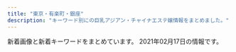 ```yaml
---
title: "東京・有楽町・銀座"
description: "キーワード別にの巨乳アジアン・チャイナエステ嬢情報をまとめました。"
---
```


新着画像と新着キーワードをまとめています。
2021年02月17日の情報です。

<DmmAffiliateIns />
<KeywordTable
  shops={
    [
    {
        "keywords": {
            "86": 4,
            "88": 6,
            "85": 10,
            "C": 14,
            "D": 6
        },
        "url": "http://yurarika.work/",
        "img_links": [
            "http://yurarika.work/staff/rara.jpg",
            "http://yurarika.work/staff/aya2.jpg",
            "http://yurarika.work/staff/mika1.jpg",
            "http://yurarika.work/staff/rara1.jpg",
            "http://yurarika.work/img/all/loader.png",
            "http://yurarika.work/staff/mirai1.jpg",
            "http://yurarika.work/staff/mika2.jpg",
            "http://yurarika.work/staff/rara2.jpg",
            "http://yurarika.work/staff/mirai2.jpg",
            "http://yurarika.work/staff/aya.jpg",
            "http://yurarika.work/staff/aya1.jpg",
            "http://yurarika.work/staff/mika.jpg",
            "http://yurarika.work/staff/mirai.jpg"
        ],
        "station": "\u6c34\u5929\u5bae\u524d\u99c58\u756a\u51fa\u53e3",
        "name": "\u3086\u3089\u308a\u9999"
    },
    {
        "station": "\u516b\u4e01\u5800\u99c5B2\u51fa\u53e3",
        "img_links": [
            "https://b.hatena.ne.jp/images/v4/public/add/hatenabookmark_android.png",
            "https://www.hatena.ne.jp/images/wwwridge/ok@2x.png",
            "http://asian.mensesthe.tokyo/wp-content/uploads/2016/01/7CzXuAWe.jpg",
            "https://www.hatena.ne.jp/images/wwwridge/ng@2x.png",
            "http://momipara.jp/img/link/momi88.jpg",
            "http://b.hatena.ne.jp/images/v4/public/add/hatenabookmark_ios7.png",
            "https://www.hatena.ne.jp/images/wwwridge/help@2x.png",
            "https://b.hatena.ne.jp/images/v4/public/add/hatenabookmark_ios7.png",
            "https://b.st-hatena.com/images/entry-button/button-only@2x.png",
            "http://b.hatena.ne.jp/images/v4/public/add/hatenabookmark_android.png",
            "http://\u30a2\u30b8\u30a2\u30f3\u30a8\u30b9\u30c6.biz/images/88-31.jpg"
        ],
        "keywords": {},
        "name": "\u5feb\u9069\u5802",
        "url": "http://kaitekido.eei.jp/"
    },
    {
        "station": "JR\u6771\u4eac\u99c5\u516b\u91cd\u6d32\u5317\u53e3",
        "img_links": [
            "http://f-relaxe.net/girl/013.jpg",
            "http://f-relaxe.net/images/index_13.jpg",
            "http://f-relaxe.net/images/info_11.jpg",
            "http://f-relaxe.net/images/rec.jpg",
            "http://f-relaxe.net/images/info.jpg",
            "http://f-relaxe.net/images/rec_11.jpg",
            "http://f-relaxe.net/girl/07a.jpg",
            "http://f-relaxe.net/images/index_03.jpg",
            "http://f-relaxe.net/images/staff_11.jpg",
            "http://f-relaxe.net/girl/013a.jpg",
            "http://f-relaxe.net/images/index_08.jpg",
            "http://f-relaxe.net/girl/08.jpg",
            "http://f-relaxe.net/girl/012.jpg",
            "http://f-relaxe.net/girl/07.jpg",
            "http://f-relaxe.net/images/index_05.jpg",
            "http://f-relaxe.net/girl/024.jpg",
            "http://f-relaxe.net/images/03.jpg",
            "http://f-relaxe.net/images/sub_10.jpg",
            "http://f-relaxe.net/images/02.jpg",
            "http://f-relaxe.net/girl/08a.jpg",
            "http://f-relaxe.net/images/index_06.jpg",
            "http://f-relaxe.net/images/index_17.jpg",
            "http://f-relaxe.net/images/index_07.jpg",
            "http://f-relaxe.net/images/index_119.jpg",
            "http://f-relaxe.net/images/index_12.jpg",
            "http://f-relaxe.net/images/sub_15.jpg",
            "http://f-relaxe.net/images/index_09.jpg",
            "http://f-relaxe.net/images/sub_12.jpg",
            "http://f-relaxe.net/girl/012a.jpg",
            "http://f-relaxe.net/girl/010a.jpg",
            "http://f-relaxe.net/girl/011a.jpg",
            "http://f-relaxe.net/girl/011.jpg",
            "http://f-relaxe.net/girl/09.jpg",
            "http://f-relaxe.net/images/index_01.jpg",
            "http://f-relaxe.net/girl/02.jpg",
            "http://f-relaxe.net/girl/00.jpg",
            "http://f-relaxe.net/girl/017.jpg",
            "http://f-relaxe.net/images/index_18.jpg",
            "http://f-relaxe.net/girl/09a.jpg",
            "http://f-relaxe.net/images/index_10.jpg",
            "http://f-relaxe.net/images/index_16.jpg",
            "http://f-relaxe.net/images/index_14.jpg",
            "http://f-relaxe.net/images/line.jpg",
            "http://f-relaxe.net/images/index_04.jpg",
            "http://f-relaxe.net/girl/02a.jpg",
            "http://f-relaxe.net/girl/010.jpg",
            "http://f-relaxe.net/girl/04.jpg",
            "http://f-relaxe.net/images/01.jpg"
        ],
        "keywords": {
            "87": 1,
            "E": 3,
            "86": 1,
            "83": 1,
            "85": 3,
            "90": 1,
            "D": 2,
            "93": 1,
            "C": 3,
            "89": 1,
            "91": 1,
            "G": 1
        },
        "url": "http://f-relaxe.net",
        "name": "For you"
    },
    {
        "url": "http://arm-heal.com/",
        "img_links": [
            "http://arm-heal.com/staff/aya/01mb.jpg",
            "http://arm-heal.com/i/files/homeimg.jpg",
            "http://arm-heal.com/pic/topimg3.png",
            "http://arm-heal.com/staff/yuuyuu/01mb.jpg",
            "http://arm-heal.com/img/ttl_staff.jpg",
            "http://arm-heal.com/img/ttl_rec.png",
            "http://arm-heal.com/pic/topimg1.png",
            "http://arm-heal.com/staff/emi/01mb.jpg",
            "http://arm-heal.com/staff/miki/01mb.jpg",
            "http://arm-heal.com/staff/aya/01.jpg",
            "http://arm-heal.com/staff/yuuyuu/01.jpg",
            "http://arm-heal.com/img/ttl_mobile.png",
            "http://arm-heal.com/pic/topimg5.png",
            "http://arm-heal.com/staff/emi/01.jpg",
            "http://arm-heal.com/pic/head.jpg",
            "http://arm-heal.com/staff/miki/01.jpg",
            "http://arm-heal.com/staff/yuki/01mb.jpg",
            "http://arm-heal.com/pic/topimg2.png",
            "http://arm-heal.com/staff/yuki/01.jpg",
            "http://arm-heal.com/staff/miya/01.jpg",
            "http://arm-heal.com/img/corona.png",
            "http://arm-heal.com/img/att.png",
            "http://arm-heal.com/staff/miya/01mb.jpg",
            "http://arm-heal.com/pic/topimg4.png"
        ],
        "name": "\u7d05\u8449",
        "keywords": {
            "C": 15
        },
        "station": "\u516b\u4e01\u5800\u99c5A5\u53e3"
    },
    {
        "station": "\u9280\u5ea7\u99c5A5\u51fa\u53e3",
        "name": "Angel Love",
        "keywords": {
            "86": 5,
            "85": 5,
            "D": 20,
            "87": 10
        },
        "url": "https://angel-love.tyo.cm/",
        "img_links": [
            "https://angel-love.tyo.cm/images/room4.jpg",
            "https://angel-love.tyo.cm/images/s_staff.png",
            "https://angel-love.tyo.cm/images/s3.jpg",
            "https://angel-love.tyo.cm/photos/sites/27/2021/02/2021021603162366.jpg",
            "https://angel-love.tyo.cm/photos/sites/27/2021/02/2021021606344273.jpg",
            "https://angel-love.tyo.cm/photos/sites/27/2021/02/2021021603162127.jpg",
            "https://angel-love.tyo.cm/images/s_news.jpg",
            "https://angel-love.tyo.cm/images/info.jpg",
            "https://angel-love.tyo.cm/images/room3.jpg",
            "https://angel-love.tyo.cm/images/news_bj3.jpg",
            "https://angel-love.tyo.cm/images/mobile.jpg",
            "https://angel-love.tyo.cm/images/top.jpg",
            "https://angel-love.tyo.cm/images/room1.jpg",
            "https://angel-love.tyo.cm/photos/sites/27/2021/02/2021021606263617.jpg",
            "https://angel-love.tyo.cm/images/room2.jpg",
            "https://angel-love.tyo.cm/images/s1.jpg",
            "https://angel-love.tyo.cm/images/news_bj1.jpg",
            "https://angel-love.tyo.cm/photos/sites/27/2021/02/2021021603212172.jpg"
        ]
    },
    {
        "station": "JR\u6771\u4eac\u99c5\u516b\u91cd\u6d32\u53e3",
        "keywords": {
            "89": 3,
            "E": 3,
            "C": 2,
            "85": 2
        },
        "url": "http://koikst.xyz/",
        "name": "\u60a0",
        "img_links": [
            "http://koikst.xyz/_src/51067433/wechatimg726.jpg",
            "http://koikst.xyz/_src/20886283/img20170527114635169213.png",
            "http://koikst.xyz/_src/20886305/therapist-ito.jpg",
            "http://koikst.xyz/_src/20886019/up.png",
            "http://koikst.xyz/_src/20886009/img_2917.jpg",
            "http://koikst.xyz/_src/20886233/906ab10dd05fdcaee1fa99bd6e5779ea.jpg",
            "http://sunflower.jp.net/3.jpg",
            "http://koikst.xyz/_src/20991736/t02200330_0640096013249885015.jpg",
            "http://koikst.xyz/_src/20886005/wechatimg35.jpg",
            "http://koikst.xyz/_src/20886035/up.png",
            "http://sunflower.jp.net/2.jpg",
            "http://koikst.xyz/_src/20886103/up.png",
            "http://sunflower.jp.net/5.jpg",
            "http://koikst.xyz/_src/20886148/therapist-ito.jpg",
            "http://koikst.xyz/_src/20885836/sign.jpg",
            "http://koikst.xyz/_src/51067435/wechatimg725.jpg",
            "http://koikst.xyz/_src/20886211/07958eda583eff2b24876adf03c0a434.jpg",
            "http://koikst.xyz/_src/20886064/index_37.png",
            "http://koikst.xyz/_src/20885845/up.png",
            "http://koikst.xyz/_src/51067440/wechatimg723.jpg",
            "http://koikst.xyz/_src/20886310/wechatimg405.jpg",
            "http://koikst.xyz/_src/20886235/t02200330_0640096013249885015.jpg",
            "http://koikst.xyz/_src/20886111/_dsf0778_pp.jpg",
            "http://koikst.xyz/_src/20885828/up.png",
            "http://koikst.xyz/_src/20886092/therapist-ito.jpg",
            "http://koikst.xyz/_src/20886065/index_38.png",
            "http://sunflower.jp.net/1.jpg",
            "http://koikst.xyz/_src/20886308/t02200330_0640096013249885015.jpg",
            "http://koikst.xyz/_src/20886066/slider2.png",
            "http://koikst.xyz/_src/20886008/_k3_6019.jpg",
            "http://koikst.xyz/_src/20886122/up.png",
            "http://koikst.xyz/_src/21089124/img20180325193504865361.png",
            "http://koikst.xyz/_src/20886062/index_35.png",
            "http://koikst.xyz/_src/51067437/wechatimg724.jpg",
            "http://koikst.xyz/_src/20886303/07958eda583eff2b24876adf03c0a434.jpg",
            "http://koikst.xyz/_src/20886231/_dsf0770_pp.jpg",
            "http://koikst.xyz/_src/20886007/_k3_6020.jpg",
            "http://koikst.xyz/_src/20885809/www.cman.png",
            "http://koikst.xyz/_src/20885811/up.png",
            "http://koikst.xyz/_src/20886222/up.png",
            "http://koikst.xyz/_src/20886006/wechatimg36.jpg",
            "http://koikst.xyz/_src/20886058/sign.png",
            "http://koikst.xyz/_src/20885997/up.png",
            "http://koikst.xyz/_src/20886287/9c88380aa0315ec9292225a3223d62d9.jpg",
            "http://sunflower.jp.net/6.jpg",
            "http://koikst.xyz/_src/20886229/_dsf0778_pp.jpg",
            "http://koikst.xyz/_src/20886061/index_34.png",
            "http://koikst.xyz/_src/20886059/sign.png",
            "http://koikst.xyz/_src/20886300/media-20170919.jpg",
            "http://koikst.xyz/_src/20886060/index_33.png",
            "http://koikst.xyz/_src/20886063/index_36.png",
            "http://koikst.xyz/_src/20886010/img_3017.jpg"
        ]
    },
    {
        "url": "https://ningyocho-esthe.work/",
        "img_links": [
            "https://ningyocho-esthe.work/images/dream/staff/\u30ca\u30ca.jpg",
            "https://ningyocho-esthe.work/images/dream/home/image_01.png",
            "https://ningyocho-esthe.work/images/dream/staff/3.jpg",
            "https://ningyocho-esthe.work/images/dream/staff/imgapp_1.jpg",
            "https://ningyocho-esthe.work/images/dream/staff/1.jpg",
            "https://ningyocho-esthe.work/images/dream/common/header_phone_pc.png",
            "https://ningyocho-esthe.work/images/dream/common/gallery_08.png",
            "https://ningyocho-esthe.work/images/dream/common/gallery_07.png",
            "https://ningyocho-esthe.work/images/dream/staff/13.jpg",
            "https://ningyocho-esthe.work/images/dream/common/gallery_10.png",
            "https://ningyocho-esthe.work/images/dream/common/header_info.png",
            "https://ningyocho-esthe.work/images/dream/common/side_bnr_02.png",
            "https://ningyocho-esthe.work/images/dream/common/gallery_01.png",
            "https://ningyocho-esthe.work/images/dream/common/gallery_09.png",
            "https://ningyocho-esthe.work/images/dream/home/image_03.png",
            "https://ningyocho-esthe.work/images/dream/staff/\u3042\u307f.jpg",
            "https://ningyocho-esthe.work/images/dream/common/side_bnr_01.png",
            "https://ningyocho-esthe.work/images/dream/staff/imgapp_3.jpg",
            "https://ningyocho-esthe.work/images/dream/common/credit_02.png",
            "https://ningyocho-esthe.work/images/dream/home/image_02.png",
            "https://ningyocho-esthe.work/images/dream/staff/imgapp6.jpg",
            "https://ningyocho-esthe.work/images/dream/common/credit_01.png",
            "https://ningyocho-esthe.work/images/dream/home/teaser.png",
            "https://ningyocho-esthe.work/images/dream/common/gallery_03.png",
            "https://ningyocho-esthe.work/images/dream/common/gallery_06.png",
            "https://ningyocho-esthe.work/images/dream/common/gallery_05.png",
            "https://ningyocho-esthe.work/images/dream/staff/2.jpg",
            "https://ningyocho-esthe.work/images/dream/common/credit_03.png",
            "https://ningyocho-esthe.work/images/dream/common/gallery_04.png",
            "https://ningyocho-esthe.work/images/dream/common/gallery_02.png"
        ],
        "keywords": {
            "\u30bb\u30af\u30b7\u30fc": 3,
            "88": 1
        },
        "station": "\u4eba\u5f62\u753a\u99c5A1\u51fa\u53e3",
        "name": "Dream"
    },
    {
        "name": "COMODO -\u30b3\u30e2\u30c9-",
        "station": "\u99ac\u55b0\u6a2a\u5c71\u99c5A2\u51fa\u53e3",
        "url": "http://www.comodo.relaxjp.info/",
        "img_links": [
            "http://www.comodo.relaxjp.info/files/011-03.jpg",
            "http://www.comodo.relaxjp.info/files/008-03.jpg",
            "http://www.comodo.relaxjp.info/images/hua.jpg",
            "http://www.comodo.relaxjp.info/images/s_staff.jpg",
            "http://www.comodo.relaxjp.info/images/s_news.jpg",
            "http://www.comodo.relaxjp.info/images/bj3.jpg",
            "http://www.comodo.relaxjp.info/files/008-02.jpg",
            "http://www.comodo.relaxjp.info/files/008.jpg",
            "http://www.comodo.relaxjp.info/files/011.jpg",
            "http://www.comodo.relaxjp.info/files/007.jpg",
            "http://www.comodo.relaxjp.info/files/007-03.jpg",
            "http://www.comodo.relaxjp.info/files/012-03.jpg",
            "http://www.comodo.relaxjp.info/files/009-03.jpg",
            "http://www.comodo.relaxjp.info/files/013-03.jpg",
            "http://www.comodo.relaxjp.info/files/013-02.jpg",
            "http://www.comodo.relaxjp.info/files/010.jpg",
            "http://www.comodo.relaxjp.info/files/007-02.jpg",
            "http://www.comodo.relaxjp.info/files/012.jpg",
            "http://www.comodo.relaxjp.info/files/011-02.jpg",
            "http://www.comodo.relaxjp.info/files/009-02.jpg",
            "http://www.comodo.relaxjp.info/images/s_link.jpg",
            "http://www.comodo.relaxjp.info/files/010-02.jpg",
            "http://www.comodo.relaxjp.info/images/bj1.jpg",
            "http://www.comodo.relaxjp.info/files/010-03.jpg",
            "http://www.comodo.relaxjp.info/files/012-02.jpg",
            "http://www.comodo.relaxjp.info/files/013.jpg",
            "http://www.comodo.relaxjp.info/files/009.jpg",
            "http://www.comodo.relaxjp.info/images/top.png",
            "http://www.comodo.relaxjp.info/images/s_info.jpg"
        ],
        "keywords": {
            "87": 6,
            "D": 7,
            "86": 1
        }
    },
    {
        "url": "http://sweet-massage.work/",
        "station": "\u8305\u5834\u753a\u99c53\u756a\u51fa\u53e3",
        "img_links": [
            "http://sweet-massage.work/sp/img/t-r.jpg",
            "http://sweet-massage.work/sp/img/s6.jpg",
            "http://sweet-massage.work/img/sta1.jpg",
            "http://sweet-massage.work/img/s2.jpg",
            "http://sweet-massage.work/sp/img/st5.jpg",
            "http://sweet-massage.work/img/foot-body.jpg",
            "http://sweet-massage.work/img/sta3.jpg",
            "http://sweet-massage.work/sp/img/add.jpg",
            "http://sweet-massage.work/sp/img/s4.jpg",
            "http://sweet-massage.work/img/sta6.jpg",
            "http://sweet-massage.work/sp/img/s3.jpg",
            "http://sweet-massage.work/sp/img/t-t.jpg",
            "http://sweet-massage.work/img/st03.jpg",
            "http://sweet-massage.work/img/sta4.jpg",
            "http://sweet-massage.work/img/s3.jpg",
            "http://sweet-massage.work/img/s4.jpg",
            "http://sweet-massage.work/img/st04.jpg",
            "http://sweet-massage.work/img/st01.jpg",
            "http://sweet-massage.work/sp/img/tel.jpg",
            "http://sweet-massage.work/img/sta5.jpg",
            "http://sweet-massage.work/img/st2.jpg",
            "http://sweet-massage.work/sp/img/st6.jpg",
            "http://sweet-massage.work/sp/img/st05.jpg",
            "http://sweet-massage.work/sp/img/st005.jpg",
            "http://sweet-massage.work/sp/img/st06.jpg",
            "http://sweet-massage.work/img/st3.jpg",
            "http://sweet-massage.work/img/st005.jpg",
            "http://sweet-massage.work/sp/img/st4.jpg",
            "http://sweet-massage.work/sp/img/st1.jpg",
            "http://sweet-massage.work/sp/img/t-a.jpg",
            "http://sweet-massage.work/img/st05.jpg",
            "http://sweet-massage.work/sp/img/st04.jpg",
            "http://sweet-massage.work/sp/img/t-o.jpg",
            "http://sweet-massage.work/sp/img/st01.jpg",
            "http://sweet-massage.work/img/s1.jpg",
            "http://sweet-massage.work/img/st06.jpg",
            "http://sweet-massage.work/img/st5.jpg",
            "http://sweet-massage.work/sp/img/st3.jpg",
            "http://sweet-massage.work/img/sta2.jpg",
            "http://sweet-massage.work/img/s5.jpg",
            "http://sweet-massage.work/sp/img/time.jpg",
            "http://sweet-massage.work/sp/img/st03.jpg",
            "http://sweet-massage.work/img/st6.jpg",
            "http://sweet-massage.work/img/mobile-1.png",
            "http://sweet-massage.work/sp/img/t-s.jpg",
            "http://sweet-massage.work/sp/img/sys.jpg",
            "http://sweet-massage.work/sp/img/st02.jpg",
            "http://sweet-massage.work/img/st4.jpg",
            "http://sweet-massage.work/sp/img/info.jpg",
            "http://sweet-massage.work/sp/img/add2.jpg",
            "http://sweet-massage.work/sp/img/pic.jpg",
            "http://sweet-massage.work/sp/img/pc.jpg",
            "http://sweet-massage.work/sp/img/tit.jpg",
            "http://sweet-massage.work/sp/img/s5.jpg",
            "http://sweet-massage.work/img/m1.png",
            "http://sweet-massage.work/img/s6.jpg",
            "http://sweet-massage.work/img/st1.jpg",
            "http://sweet-massage.work/sp/img/st2.jpg",
            "http://sweet-massage.work/img/st02.jpg",
            "http://sweet-massage.work/sp/img/botton.jpg"
        ],
        "keywords": {
            "89": 3,
            "88": 3,
            "C": 6,
            "85": 6,
            "86": 6,
            "D": 6,
            "E": 6
        },
        "name": "Sweet"
    },
    {
        "url": "https://kayabacho-mensesthe.com/",
        "station": "\u8305\u5834\u753a\u99c52\u756a\u51fa\u53e3",
        "img_links": [
            "https://kayabacho-mensesthe.com/staff/urara-s1.jpg",
            "https://kayabacho-mensesthe.com/room/room-l1.jpg",
            "https://kayabacho-mensesthe.com/staff/aki-s1.jpg",
            "https://kayabacho-mensesthe.com/room/room-l7.jpg",
            "https://kayabacho-mensesthe.com/images/main4.jpg",
            "https://kayabacho-mensesthe.com/images/footer-l.png",
            "https://kayabacho-mensesthe.com/staff/mimi-s1.jpg",
            "https://kayabacho-mensesthe.com/room/room-l2.jpg",
            "https://kayabacho-mensesthe.com/room/room-l8.jpg",
            "https://kayabacho-mensesthe.com/images/clear.png",
            "https://kayabacho-mensesthe.com/room/room-l5.jpg",
            "https://kayabacho-mensesthe.com/room/room-l3.jpg",
            "https://kayabacho-mensesthe.com/room/room-l4.jpg",
            "https://kayabacho-mensesthe.com/images/top3.jpg",
            "https://kayabacho-mensesthe.com/wp/wp-content/uploads/2020/02/miyu.jpg",
            "https://kayabacho-mensesthe.com/wp/wp-content/uploads/2019/07/misaki.jpg",
            "https://kayabacho-mensesthe.com/images/main2.jpg",
            "https://kayabacho-mensesthe.com/icon/twitter.png",
            "https://kayabacho-mensesthe.com/staff/yuna-s1.jpg",
            "https://kayabacho-mensesthe.com/images/footer-r.png",
            "https://kayabacho-mensesthe.com/staff/emi-s1.jpg",
            "https://kayabacho-mensesthe.com/staff/ayaka-s1.jpg",
            "https://kayabacho-mensesthe.com/wp/wp-content/uploads/2019/12/IMG_8988.jpg",
            "https://kayabacho-mensesthe.com/icon/line.png",
            "https://kayabacho-mensesthe.com/icon/yelp.png",
            "https://kayabacho-mensesthe.com/wp/wp-content/uploads/2020/08/ayaka-1.jpg",
            "https://kayabacho-mensesthe.com/images/top2.jpg",
            "https://kayabacho-mensesthe.com/staff/rin-s1.jpg",
            "https://kayabacho-mensesthe.com/staff/miyu-s1.jpg",
            "https://kayabacho-mensesthe.com/wp/wp-content/uploads/2020/10/aki-s1-150x150.jpg",
            "https://kayabacho-mensesthe.com/wp/wp-content/uploads/2020/12/yuki.jpg",
            "https://kayabacho-mensesthe.com/wp/wp-content/uploads/2020/08/ayaka-1-200x300.jpg",
            "https://kayabacho-mensesthe.com/wp/wp-content/uploads/2019/12/misaki.jpg",
            "https://kayabacho-mensesthe.com/wp/wp-content/uploads/2019/12/emi.jpg",
            "https://kayabacho-mensesthe.com/icon/facebook.png",
            "https://kayabacho-mensesthe.com/wp/wp-content/uploads/2020/11/urara3.jpg",
            "https://kayabacho-mensesthe.com/wp/wp-content/uploads/2019/08/mimi.jpg",
            "https://kayabacho-mensesthe.com/images/top1.jpg",
            "https://kayabacho-mensesthe.com/images/main1.jpg",
            "https://kayabacho-mensesthe.com/staff/misaki-s1.jpg",
            "https://kayabacho-mensesthe.com/images/mensesthe.jpg",
            "https://kayabacho-mensesthe.com/staff/aoi-s1.jpg",
            "https://kayabacho-mensesthe.com/link/mens-esthe.png",
            "https://kayabacho-mensesthe.com/images/flower.png",
            "https://kayabacho-mensesthe.com/room/room-l6.jpg",
            "https://kayabacho-mensesthe.com/wp/wp-content/uploads/2021/01/yuna.jpg",
            "https://kayabacho-mensesthe.com/images/main3.jpg",
            "https://kayabacho-mensesthe.com/wp/wp-content/uploads/2019/12/mitsuki.jpg",
            "https://kayabacho-mensesthe.com/staff/nao-s1.jpg"
        ],
        "keywords": {
            "E": 7,
            "C": 13,
            "D": 17
        },
        "name": "Spa Ananda"
    },
    {
        "name": "\u3072\u3068\u3081\u307c\u308c",
        "img_links": [
            "http://www.hitomebore.esjp.info/files/002.jpg",
            "http://www.hitomebore.esjp.info/images/m2.jpg",
            "http://www.hitomebore.esjp.info/files/009.jpg",
            "http://www.hitomebore.esjp.info/files/013.jpg",
            "http://www.hitomebore.esjp.info/files/011.jpg",
            "http://www.hitomebore.esjp.info/files/007.jpg",
            "http://www.hitomebore.esjp.info/files/014.jpg",
            "http://www.hitomebore.esjp.info/images/m1.jpg",
            "http://www.hitomebore.esjp.info/images/mainImg2.jpg",
            "http://www.hitomebore.esjp.info/files/010.jpg",
            "http://www.hitomebore.esjp.info/files/015.jpg",
            "http://www.hitomebore.esjp.info/files/012.jpg",
            "http://www.hitomebore.esjp.info/files/008.jpg",
            "http://www.hitomebore.esjp.info/images/m4.jpg",
            "http://www.hitomebore.esjp.info/images/m3.jpg",
            "http://www.hitomebore.esjp.info/images/btn2.png",
            "http://www.hitomebore.esjp.info/files/016.jpg",
            "http://www.hitomebore.esjp.info/images/mainImg_sub.jpg"
        ],
        "keywords": {
            "85": 6,
            "C": 6,
            "88": 3,
            "D": 27,
            "87": 6,
            "86": 18
        },
        "station": "\u65b0\u5bcc\u753a\u99c53\u756a\u51fa\u53e3",
        "url": "http://www.hitomebore.esjp.info/"
    },
    {
        "station": "\u4eba\u5f62\u753a\u99c5A6",
        "keywords": {},
        "url": "http://yume-sato.blue/",
        "img_links": [
            "http://yume-sato.blue/uploads//sites/18/2020/10/g2.jpg",
            "http://yume-sato.blue/uploads//sites/18/2020/09/top1-1.jpg",
            "http://yume-sato.blue/uploads//sites/18/2020/10/g1.jpg",
            "http://yume-sato.blue/uploads//sites/18/2020/12/gg.jpg",
            "http://yume-sato.blue/uploads//sites/18/2020/09/g6.jpg",
            "http://yume-sato.blue/uploads//sites/18/2020/09/s_staff.png",
            "http://yume-sato.blue/uploads//sites/18/2020/09/g1-150x150.jpg",
            "http://yume-sato.blue/uploads//sites/18/2020/09/g5.jpg",
            "http://yume-sato.blue/uploads//sites/18/2020/09/g3-150x150.jpg",
            "http://yume-sato.blue/uploads//sites/18/2020/09/g2-150x150.jpg",
            "http://yume-sato.blue/uploads//sites/18/2020/09/g1.jpg",
            "http://yume-sato.blue/uploads//sites/18/2020/09/mobile-1.jpg",
            "http://yume-sato.blue/uploads//sites/18/2020/09/g6-150x150.jpg",
            "http://yume-sato.blue/uploads//sites/18/2020/09/g3.jpg",
            "http://yume-sato.blue/uploads//sites/18/2020/09/g4-150x150.jpg",
            "http://yume-sato.blue/uploads//sites/18/2020/12/gg-150x150.jpg",
            "http://yume-sato.blue/uploads//sites/18/2020/09/top.jpg",
            "http://yume-sato.blue/uploads//sites/18/2020/09/pick.jpg",
            "http://yume-sato.blue/uploads//sites/18/2020/09/g5-150x150.jpg",
            "http://yume-sato.blue/uploads//sites/18/2020/09/news.jpg",
            "http://yume-sato.blue/uploads//sites/18/2020/09/g2.jpg",
            "http://yume-sato.blue/uploads//sites/18/2020/09/g4.jpg"
        ],
        "name": "\u5922\u306e\u90f7"
    },
    {
        "station": "\u6771\u65e5\u672c\u6a4b\u99c5A2\u51fa\u53e3",
        "url": "http://tokyo-relaxtime.asia/",
        "keywords": {},
        "img_links": [
            "http://tokyo-relaxtime.asia/img/cast/ai-02.jpg",
            "http://tokyo-relaxtime.asia/img/cast/momo-04.jpg",
            "http://tokyo-relaxtime.asia/img/cast/ami-02.jpg",
            "http://tokyo-relaxtime.asia/img/cast/yuka-03.jpg",
            "http://tokyo-relaxtime.asia/img/cast/ai-04.jpg",
            "http://tokyo-relaxtime.asia/img/cast/miki-03.jpg",
            "http://tokyo-relaxtime.asia/img/cast/yui-04.jpg",
            "http://tokyo-relaxtime.asia/img/cast/ai-01.jpg",
            "http://tokyo-relaxtime.asia/img/cast/yui-03.jpg",
            "http://tokyo-relaxtime.asia/img/cast/yui-01.jpg",
            "http://tokyo-relaxtime.asia/img/cast/yuka-04.jpg",
            "http://tokyo-relaxtime.asia/img/cast/yuka-02.jpg",
            "http://tokyo-relaxtime.asia/img/slick/st-4.jpg",
            "http://tokyo-relaxtime.asia/img/cast/alice-01.jpg",
            "http://tokyo-relaxtime.asia/img/slick/st-1.jpg",
            "http://tokyo-relaxtime.asia/img/slick/st-5.jpg",
            "http://tokyo-relaxtime.asia/img/cast/alice-03.jpg",
            "http://tokyo-relaxtime.asia/img/cast/momo-02.jpg",
            "http://tokyo-relaxtime.asia/img/cast/ami-03.jpg",
            "http://tokyo-relaxtime.asia/img/cast/alice-04.jpg",
            "http://tokyo-relaxtime.asia/img/cast/momo-03.jpg",
            "http://tokyo-relaxtime.asia/img/cast/yuka-01.jpg",
            "http://tokyo-relaxtime.asia/img/tw_mark.png",
            "http://tokyo-relaxtime.asia/img/cast/ai-03.jpg",
            "http://tokyo-relaxtime.asia/img/slick/st-6.jpg",
            "http://tokyo-relaxtime.asia/img/interior/corridor-1.jpg",
            "http://tokyo-relaxtime.asia/img/cast/miki-02.jpg",
            "http://tokyo-relaxtime.asia/img/cast/yui-02.jpg",
            "http://tokyo-relaxtime.asia/img/cast/miki-04.jpg",
            "http://tokyo-relaxtime.asia/img/cast/alice-02.jpg",
            "http://tokyo-relaxtime.asia/img/interior/lobby-1.jpg",
            "http://tokyo-relaxtime.asia/img/cast/ami-04.jpg",
            "http://tokyo-relaxtime.asia/img/cast/momo-01.jpg",
            "http://tokyo-relaxtime.asia/img/cast/ami-01.jpg",
            "http://tokyo-relaxtime.asia/img/cast/miki-01.jpg",
            "http://tokyo-relaxtime.asia/img/slick/st-3.jpg"
        ],
        "name": "Evergrace-\u30a8\u30d0\u30fc\u30b0\u30ec\u30fc\u30b9-"
    },
    {
        "img_links": [
            "https://melodyspa.tokyo/images/share/pagetop.png",
            "https://melodyspa.tokyo/images/st/you.jpg",
            "https://melodyspa.tokyo/images/topimage/topimage.jpg",
            "https://melodyspa.tokyo/images/st/yuna1.jpg",
            "https://melodyspa.tokyo/images/st/you2.jpg",
            "https://melodyspa.tokyo/images/st/yuna2.jpg",
            "https://melodyspa.tokyo/images/st/you3.jpg",
            "https://melodyspa.tokyo/images/st/risa.jpg",
            "https://melodyspa.tokyo/images/st/mina2.jpg",
            "https://melodyspa.tokyo/images/st/ringo.jpg",
            "https://melodyspa.tokyo/images/st/mina.jpg",
            "https://melodyspa.tokyo/images/st/rara2.jpg",
            "https://melodyspa.tokyo/images/st/miho.jpg",
            "https://melodyspa.tokyo/images/st/yuna.jpg"
        ],
        "station": "JR\u65b0\u65e5\u672c\u6a4b\u99c56\u756a\u51fa\u53e3",
        "keywords": {
            "C": 28,
            "F": 2,
            "86": 4
        },
        "name": "Melody Spa -\u30e1\u30ed\u30c7\u30a3 \u30b9\u30d1-",
        "url": "https://melodyspa.tokyo/"
    },
    {
        "url": "http://seifukulure.esnavi.work/",
        "img_links": [
            "http://seifukulure.esnavi.work/s_staff.png",
            "http://seifukulure.esnavi.work/2/uploadimg/1613286179.jpeg",
            "http://seifukulure.esnavi.work/staff1.jpg",
            "http://seifukulure.esnavi.work/2/uploadimg/1613302769.jpeg",
            "http://seifukulure.esnavi.work/1.png",
            "http://seifukulure.esnavi.work/nei3.jpg",
            "http://seifukulure.esnavi.work/s_massage.png",
            "http://seifukulure.esnavi.work/nei5.jpg",
            "http://seifukulure.esnavi.work/int2.png",
            "http://seifukulure.esnavi.work/2/uploadimg/1613302622.jpeg",
            "http://seifukulure.esnavi.work/top.png",
            "http://seifukulure.esnavi.work/2/uploadimg/1600448020.jpeg",
            "http://seifukulure.esnavi.work/2/uploadimg/1613302903.jpeg",
            "http://seifukulure.esnavi.work/nei_bj3.jpg",
            "http://seifukulure.esnavi.work/biaoti.jpg",
            "http://seifukulure.esnavi.work/massage1.png",
            "http://seifukulure.esnavi.work/6.jpg",
            "http://seifukulure.esnavi.work/2.png",
            "http://seifukulure.esnavi.work/news.png"
        ],
        "name": "\u5236\u670d\u306e\u8a98\u60d1",
        "station": "JR\u99ac\u55b0\u753a\u99c5",
        "keywords": {
            "92": 1,
            "90": 1,
            "88": 1,
            "89": 2
        }
    },
    {
        "keywords": {
            "87": 8,
            "\u4e73": 1,
            "83": 2,
            "90": 2,
            "86": 19,
            "E": 9,
            "\u30bb\u30af\u30b7\u30fc": 1,
            "\u5de8\u4e73": 1,
            "89": 3,
            "85": 2,
            "C": 4,
            "D": 21,
            "88": 4,
            "F": 4
        },
        "station": "\u6771\u9280\u5ea7\u99c55\u756a\u51fa\u53e3",
        "url": "http://toukasui.jpn.mn/",
        "name": "\u6843\u82b1\u6c34*\u3068\u3046\u304b\u3059\u3044",
        "img_links": [
            "http://toukasui.jpn.mn/photos/sites/43/2020/10/2020101609280850.jpg",
            "http://toukasui.jpn.mn/photos/sites/43/2020/10/2020101609274775.jpg",
            "http://toukasui.jpn.mn/photos/sites/43/2020/10/2020101609280963.jpg",
            "http://toukasui.jpn.mn/photos/sites/43/2020/10/2020101609280275.jpg",
            "http://toukasui.jpn.mn/photos/sites/43/2020/10/2020101609275438.jpg",
            "http://toukasui.jpn.mn/photos/sites/43/2020/10/2020101609280386.jpg",
            "http://toukasui.jpn.mn/photos/sites/43/2020/10/2020101609280145.jpg",
            "http://toukasui.jpn.mn/photos/sites/43/2020/10/2020101609275477.jpg",
            "http://toukasui.jpn.mn/photos/sites/49/2019/02/2019020710305082.jpg",
            "http://toukasui.jpn.mn/photos/sites/43/2020/10/2020101609280797.jpg",
            "http://toukasui.jpn.mn/photos/sites/43/2020/10/2020101609274642.jpg",
            "http://toukasui.jpn.mn/photos/sites/43/2020/10/202010160927570.jpg",
            "http://toukasui.jpn.mn/photos/sites/43/2020/10/2020101609280581.jpg",
            "http://toukasui.jpn.mn/images/room1.jpg",
            "http://toukasui.jpn.mn/photos/sites/49/2019/08/2019082510480041.jpg",
            "http://toukasui.jpn.mn/photos/sites/43/2020/10/2020101609280810.jpg",
            "http://toukasui.jpn.mn/photos/sites/43/2020/10/2020101609280437.jpg",
            "http://toukasui.jpn.mn/photos/sites/43/2020/10/2020101609280622.jpg",
            "http://toukasui.jpn.mn/photos/sites/49/2018/11/2018110702420266.jpg",
            "http://toukasui.jpn.mn/images/s_staff.png",
            "http://toukasui.jpn.mn/photos/sites/49/2019/02/2019021519245846.jpg",
            "http://toukasui.jpn.mn/images/staff0.jpg",
            "http://toukasui.jpn.mn/photos/sites/43/2020/10/2020101609280628.jpg",
            "http://toukasui.jpn.mn/images/room3.jpg",
            "http://toukasui.jpn.mn/photos/sites/49/2019/06/2019061711394937.jpg",
            "http://toukasui.jpn.mn/photos/sites/43/2020/10/2020101609280222.jpg",
            "http://toukasui.jpn.mn/photos/sites/43/2020/10/2020101609275658.jpg",
            "http://toukasui.jpn.mn/images/mobile.jpg",
            "http://toukasui.jpn.mn/images/face.jpg",
            "http://toukasui.jpn.mn/photos/sites/43/2020/10/202010160927511.jpg",
            "http://toukasui.jpn.mn/photos/sites/43/2020/10/2020101609275375.jpg",
            "http://toukasui.jpn.mn/photos/sites/43/2020/10/2020101609275149.jpg",
            "http://toukasui.jpn.mn/photos/sites/43/2020/10/2020101609275028.jpg",
            "http://toukasui.jpn.mn/images/room2.jpg",
            "http://toukasui.jpn.mn/photos/sites/43/2020/10/2020101609274796.jpg",
            "http://toukasui.jpn.mn/photos/sites/43/2020/10/2020101609275288.jpg",
            "http://toukasui.jpn.mn/photos/sites/49/2019/07/2019070111270334.jpg",
            "http://toukasui.jpn.mn/images/pick.jpg",
            "http://toukasui.jpn.mn/photos/sites/49/2019/09/2019091616543823.jpg",
            "http://toukasui.jpn.mn/photos/sites/49/2018/11/2018111701424587.jpg",
            "http://toukasui.jpn.mn/photos/sites/43/2020/10/2020101609280453.jpg",
            "http://toukasui.jpn.mn/photos/sites/43/2020/10/202010160927483.jpg",
            "http://toukasui.jpn.mn/photos/sites/43/2020/10/202010160927505.jpg",
            "http://toukasui.jpn.mn/photos/sites/43/2020/10/2020101609275794.jpg",
            "http://toukasui.jpn.mn/photos/sites/49/2020/09/202009151644200.jpg",
            "http://toukasui.jpn.mn/photos/sites/43/2020/10/2020101609275933.jpg",
            "http://toukasui.jpn.mn/images/room4.jpg",
            "http://toukasui.jpn.mn/photos/sites/43/2020/10/2020101609275678.jpg",
            "http://toukasui.jpn.mn/photos/sites/43/2020/10/2020101609280033.jpg",
            "http://toukasui.jpn.mn/photos/sites/43/2020/10/2020101609275328.jpg",
            "http://toukasui.jpn.mn/photos/sites/49/2019/03/2019030615101559.jpg",
            "http://toukasui.jpn.mn/images/top.jpg",
            "http://toukasui.jpn.mn/photos/sites/43/2020/10/2020101609275843.jpg",
            "http://toukasui.jpn.mn/photos/sites/49/2019/08/2019081010463794.jpg",
            "http://toukasui.jpn.mn/photos/sites/49/2018/12/2018121411170742.jpg",
            "http://toukasui.jpn.mn/images/news.jpg",
            "http://toukasui.jpn.mn/photos/sites/43/2020/10/2020101609275537.jpg",
            "http://toukasui.jpn.mn/photos/sites/49/2019/11/2019111002374421.jpg"
        ]
    },
    {
        "url": "http://sakura.relaxnabi.com/",
        "name": "\u685c\uff5e\u3055\u304f\u3089\uff5e",
        "keywords": {
            "89": 3,
            "87": 2,
            "D": 3,
            "C": 4
        },
        "station": "\u8305\u5834\u753a\u99c51\u756a\u51fa\u53e3",
        "img_links": [
            "http://sakura.relaxnabi.com/css/tel03.png",
            "http://sakura.relaxnabi.com/css/topleft02.png",
            "http://sakura.relaxnabi.com/css/topright02.jpg",
            "http://sakura.relaxnabi.com/css/nav/nav-005.png",
            "http://sakura.relaxnabi.com/css/staff/staff02.jpg",
            "http://sakura.relaxnabi.com/css/topleft01.png",
            "http://sakura.relaxnabi.com/css/nav/nav-001.png",
            "http://sakura.relaxnabi.com/css/nav/nav-006.png",
            "http://sakura.relaxnabi.com/css/staff/staff04.jpg",
            "http://sakura.relaxnabi.com/css/staff/staff14a.jpg",
            "http://sakura.relaxnabi.com/css/nav/nav-002.png",
            "http://sakura.relaxnabi.com/css/staff/staff06.jpg",
            "http://sakura.relaxnabi.com/css/nav/nav-004.png",
            "http://sakura.relaxnabi.com/css/nav/nav-003.png",
            "http://sakura.relaxnabi.com/css/staff/staff13.jpg"
        ]
    },
    {
        "url": "http://xn--vckg5a5c7c8c1czd.in.net/",
        "keywords": {
            "D": 16,
            "86": 20,
            "E": 4
        },
        "name": "\u7652\u3057\u306e\u6d77",
        "img_links": [
            "http://xn--vckg5a5c7c8c1czd.in.net/images/an_2_07.jpg",
            "http://xn--vckg5a5c7c8c1czd.in.net/images/QRcode.jpg",
            "http://xn--vckg5a5c7c8c1czd.in.net/images/an_1_07.jpg",
            "http://xn--vckg5a5c7c8c1czd.in.net/images/staff_images/cg1.jpg",
            "http://xn--vckg5a5c7c8c1czd.in.net/images/staff_images/top_small_1.jpg",
            "http://xn--vckg5a5c7c8c1czd.in.net/images/staff_images/top_small_16.jpg",
            "http://xn--vckg5a5c7c8c1czd.in.net/images/staff_images/top_small_17.jpg",
            "http://xn--vckg5a5c7c8c1czd.in.net/images/no.png",
            "http://xn--vckg5a5c7c8c1czd.in.net/images/staff_images/top_small_14.jpg",
            "http://xn--vckg5a5c7c8c1czd.in.net/images/an_2_02.jpg",
            "http://xn--vckg5a5c7c8c1czd.in.net/images/an_1_04.jpg",
            "http://xn--vckg5a5c7c8c1czd.in.net/images/an_1_06.jpg",
            "http://xn--vckg5a5c7c8c1czd.in.net/images/an_1_03.jpg",
            "http://xn--vckg5a5c7c8c1czd.in.net/images/slider/slide3s.jpg",
            "http://xn--vckg5a5c7c8c1czd.in.net/images/slider/slide1s.jpg",
            "http://xn--vckg5a5c7c8c1czd.in.net/images/an_2_03.jpg",
            "http://xn--vckg5a5c7c8c1czd.in.net/images/staff_images/top_small_5.jpg",
            "http://xn--vckg5a5c7c8c1czd.in.net/images/staff_images/cg14.jpg",
            "http://xn--vckg5a5c7c8c1czd.in.net/images/slider/slide3.jpg",
            "http://xn--vckg5a5c7c8c1czd.in.net/images/an_1_02.jpg",
            "http://xn--vckg5a5c7c8c1czd.in.net/images/staff_images/cg16.jpg",
            "http://xn--vckg5a5c7c8c1czd.in.net/images/an_2_06.jpg",
            "http://xn--vckg5a5c7c8c1czd.in.net/images/index_01.jpg",
            "http://xn--vckg5a5c7c8c1czd.in.net/images/an_2_04.jpg",
            "http://xn--vckg5a5c7c8c1czd.in.net/images/staff_images/cg5.jpg",
            "http://xn--vckg5a5c7c8c1czd.in.net/images/staff_images/cg17.jpg",
            "http://xn--vckg5a5c7c8c1czd.in.net/images/slider/slide2s.jpg",
            "http://xn--vckg5a5c7c8c1czd.in.net/images/an_2_05.jpg",
            "http://xn--vckg5a5c7c8c1czd.in.net/images/slider/slide2.jpg",
            "http://xn--vckg5a5c7c8c1czd.in.net/images/slider/slide1.jpg"
        ],
        "station": "\u65b0\u5bcc\u753a\u99c5"
    },
    {
        "img_links": [
            "http://e-berry.work/images/b2.jpg",
            "http://e-berry.work/sp/staff/nene.jpg",
            "http://e-berry.work/img/ayumi1.jpg",
            "http://e-berry.work/sp/img/natumi1.jpg",
            "http://e-berry.work/images/rec1.jpg",
            "http://e-berry.work/img/aya1.jpg",
            "http://e-berry.work/sp/images/int1.png",
            "http://e-berry.work/sp/staff/yoko.jpg",
            "http://e-berry.work/sp/staff/moka.jpg",
            "http://e-berry.work/sp/images/interior_t.png",
            "http://e-berry.work/staff/moka.jpg",
            "http://e-berry.work/sp/staff/ai.jpg",
            "http://e-berry.work/sp/images/sys1.png",
            "http://e-berry.work/sp/img/haruka1.jpg",
            "http://e-berry.work/sp/staff/rina.jpg",
            "http://e-berry.work/images/newface.jpg",
            "http://e-berry.work/images/10.jpg",
            "http://e-berry.work/staff/nene.jpg",
            "http://e-berry.work/sp/images/concept.jpg",
            "http://e-berry.work/images/head.jpg",
            "http://e-berry.work/images/rec2.jpg",
            "http://e-berry.work/sp/images/newface.png",
            "http://e-berry.work/staff/aya.jpg",
            "http://e-berry.work/sp/img/hikari1.jpg",
            "http://e-berry.work/sp/images/news.png",
            "http://e-berry.work/sp/img/nene1.jpg",
            "http://e-berry.work/img/moka1.jpg",
            "http://e-berry.work/img/ai1.jpg",
            "http://e-berry.work/images/interior_t.jpg",
            "http://e-berry.work/img/natumi1.jpg",
            "http://e-berry.work/sp/images/b2.jpg",
            "http://e-berry.work/sp/images/9.jpg",
            "http://e-berry.work/sp/images/topgirl.png",
            "http://e-berry.work/sp/img/rina1.jpg",
            "http://e-berry.work/sp/images/b1.jpg",
            "http://e-berry.work/img/nene1.jpg",
            "http://e-berry.work/images/sys2.jpg",
            "http://e-berry.work/images/newsb.png",
            "http://e-berry.work/sp/img/yoko1.jpg",
            "http://e-berry.work/sp/staff/aya.jpg",
            "http://e-berry.work/sp/images/footer.jpg",
            "http://e-berry.work/sp/img/ai1.jpg",
            "http://e-berry.work/staff/ai.jpg",
            "http://e-berry.work/images/staff_t.jpg",
            "http://e-berry.work/img/hikari1.jpg",
            "http://e-berry.work/images/int1.jpg",
            "http://e-berry.work/img/yoko1.jpg",
            "http://e-berry.work/sp/images/newsb.png",
            "http://e-berry.work/img/haruka1.jpg",
            "http://e-berry.work/sp/images/rec2.png",
            "http://e-berry.work/staff/natumi.jpg",
            "http://e-berry.work/sp/images/10.jpg",
            "http://e-berry.work/images/sys3.jpg",
            "http://e-berry.work/images/int2.jpg",
            "http://e-berry.work/sp/img/moka1.jpg",
            "http://e-berry.work/staff/hikari.jpg",
            "http://e-berry.work/sp/staff/ayumi.jpg",
            "http://e-berry.work/sp/images/head.jpg",
            "http://e-berry.work/sp/images/staff_t.png",
            "http://e-berry.work/images/concept.jpg",
            "http://e-berry.work/staff/haruka.jpg",
            "http://e-berry.work/sp/img/ayumi1.jpg",
            "http://e-berry.work/sp/images/ac1.jpg",
            "http://e-berry.work/sp/images/sys3.png",
            "http://e-berry.work/images/sm.jpg",
            "http://e-berry.work/images/sys1.jpg",
            "http://e-berry.work/sp/images/sys2.png",
            "http://e-berry.work/staff/yoko.jpg",
            "http://e-berry.work/img/rina1.jpg",
            "http://e-berry.work/sp/images/int2.png",
            "http://e-berry.work/images/news_t.jpg",
            "http://e-berry.work/images/ac1.jpg",
            "http://e-berry.work/sp/img/aya1.jpg",
            "http://e-berry.work/staff/rina.jpg",
            "http://e-berry.work/images/b1.jpg",
            "http://e-berry.work/sp/staff/hikari.jpg",
            "http://e-berry.work/images/9.jpg",
            "http://e-berry.work/sp/images/rec1.jpg",
            "http://e-berry.work/images/tgirl.jpg",
            "http://e-berry.work/sp/images/tel.png",
            "http://e-berry.work/staff/ayumi.jpg",
            "http://e-berry.work/sp/staff/haruka.jpg",
            "http://e-berry.work/sp/staff/natumi.jpg"
        ],
        "keywords": {},
        "url": "http://e-berry.work/index.html",
        "name": "\u30a2\u30ed\u30de\u30a2\u30ea\u30a2",
        "station": "\u6c34\u5929\u5bae\u524d\u99c56\u756a\u51fa\u53e3"
    },
    {
        "url": "http://missyou-esthe.com/",
        "station": "\u65b0\u5bcc\u753a\u99c53\u756a\u51fa\u53e3",
        "name": "Lotus\uff5e\u30ed\u30fc\u30bf\u30b9\uff5e",
        "img_links": [
            "http://missyou-esthe.com/img/cg10.jpg",
            "http://missyou-esthe.com/img/tt12.jpg",
            "http://missyou-esthe.com/img/tt18.jpg",
            "http://missyou-esthe.com/img/tt20.jpg",
            "http://missyou-esthe.com/img/tt19.jpg",
            "http://missyou-esthe.com/img/cg11.jpg",
            "http://missyou-esthe.com/img/cg05.jpg",
            "http://missyou-esthe.com/img/no.png",
            "http://missyou-esthe.com/img/f.jpg",
            "http://missyou-esthe.com/img/tt14.jpg",
            "http://missyou-esthe.com/img/tt13.jpg",
            "http://missyou-esthe.com/img/t1.jpg",
            "http://missyou-esthe.com/img/cg13.jpg",
            "http://missyou-esthe.com/img/cg08.jpg",
            "http://missyou-esthe.com/img/mr1.jpg",
            "http://missyou-esthe.com/img/eve.jpg",
            "http://missyou-esthe.com/img/tt2.jpg",
            "http://missyou-esthe.com/img/tt4.jpg",
            "http://missyou-esthe.com/img/cg03.jpg",
            "http://missyou-esthe.com/img/cg091.jpg",
            "http://missyou-esthe.com/img/cg14.jpg",
            "http://missyou-esthe.com/img/cg01.jpg",
            "http://missyou-esthe.com/img/tt1.jpg",
            "http://missyou-esthe.com/img/t3.jpg",
            "http://missyou-esthe.com/img/tt11.jpg",
            "http://missyou-esthe.com/img/t2.jpg",
            "http://missyou-esthe.com/img/f1.jpg",
            "http://missyou-esthe.com/img/tt21.jpg",
            "http://missyou-esthe.com/img/cg09.jpg",
            "http://missyou-esthe.com/img/tt16.jpg",
            "http://missyou-esthe.com/img/cg02.jpg",
            "http://missyou-esthe.com/img/tt17.jpg",
            "http://missyou-esthe.com/img/cg04.jpg",
            "http://missyou-esthe.com/img/cg06.jpg",
            "http://missyou-esthe.com/img/lin.jpg",
            "http://missyou-esthe.com/img/tt15.jpg",
            "http://missyou-esthe.com/img/cg07.jpg"
        ],
        "keywords": {
            "87": 4,
            "85": 2,
            "86": 14
        }
    },
    {
        "keywords": {
            "D": 10,
            "C": 2,
            "E": 1,
            "86": 13
        },
        "url": "http://esthe-aroma.com/",
        "img_links": [
            "http://esthe-aroma.com/images/btn2.png",
            "http://esthe-aroma.com/images/photo01.jpg",
            "http://esthe-aroma.com/images/cg08.jpg",
            "http://esthe-aroma.com/images/photo02.jpg",
            "http://esthe-aroma.com/images/cg12.jpg",
            "http://esthe-aroma.com/images/cg03.jpg",
            "http://esthe-aroma.com/images/cg13.jpg",
            "http://esthe-aroma.com/images/cg05.jpg",
            "http://esthe-aroma.com/images/icon_tel.png",
            "http://esthe-aroma.com/images/cg11.jpg",
            "http://esthe-aroma.com/images/cg09.jpg",
            "http://esthe-aroma.com/images/icon_info.png",
            "http://esthe-aroma.com/images/cg10.jpg",
            "http://esthe-aroma.com/images/mainImg_sub.jpg",
            "http://esthe-aroma.com/images/cg07.jpg",
            "http://esthe-aroma.com/images/cg06.jpg",
            "http://esthe-aroma.com/images/icon_concept.png",
            "http://esthe-aroma.com/images/icon_staff.png",
            "http://esthe-aroma.com/images/cg01.jpg",
            "http://esthe-aroma.com/images/cg02.jpg",
            "http://esthe-aroma.com/images/cg04.jpg",
            "http://esthe-aroma.com/images/qrc.jpg",
            "http://esthe-aroma.com/images/photo03.jpg",
            "http://esthe-aroma.com/images/end-info.png",
            "http://esthe-aroma.com/images/icon_top.png"
        ],
        "name": "Miss.9\uff5e\u30df\u30b9.\u30ad\u30e5\u30a6\uff5e",
        "station": "\u99ac\u55b0\u6a2a\u5c71\u99c5A2\u51fa\u53e3"
    },
    {
        "img_links": [
            "https://est-tiara.info/staffPhoto/b20201016083716.jpg",
            "https://est-tiara.info/staffPhoto/b20201016083756.jpg",
            "https://est-tiara.info/images/gallery/r7.jpg",
            "https://est-tiara.info/staffPhoto/b20200924141844.jpg",
            "https://est-tiara.info/images/returnBtn.png",
            "https://est-tiara.info/staffPhoto/s20201016083716.jpg",
            "https://est-tiara.info/staffPhoto/b20201016083828.jpg",
            "https://est-tiara.info/images/gallery/r3.jpg",
            "https://est-tiara.info/images/gallery/r4.jpg",
            "https://est-tiara.info/images/gallery/r8.jpg",
            "https://est-tiara.info/images/gallery/r2.jpg",
            "https://est-tiara.info/staffPhoto/s20201016083614.jpg",
            "https://est-tiara.info/js/sliderLine/slide_prev.png",
            "https://est-tiara.info/js/sliderLine/slide_next.png",
            "https://est-tiara.info/images/mobile.png",
            "https://est-tiara.info/images/gallery/r1.jpg",
            "https://est-tiara.info/uploadfiles/Image/campaignEstTiaraInfo.jpg",
            "https://est-tiara.info/staffPhoto/s20201016083756.jpg",
            "https://est-tiara.info/images/gallery/r5.jpg",
            "https://est-tiara.info/staffPhoto/b20201016083614.jpg",
            "https://est-tiara.info/staffPhoto/s20201016083828.jpg",
            "https://est-tiara.info/images/gallery/r6.jpg",
            "https://est-tiara.info/staffPhoto/s20200924141844.jpg"
        ],
        "name": "Tiara-\u30c6\u30a4\u30a2\u30e9-",
        "url": "https://est-tiara.info/",
        "station": "\u6771\u9280\u5ea7\u99c5A7\u51fa\u53e3",
        "keywords": {
            "E": 1,
            "89": 1,
            "D": 3,
            "C": 1
        }
    },
    {
        "name": "\u30e9\u30d5\u30a3\u30fc\u30eb",
        "station": "\u65b0\u65e5\u672c\u6a4b\u99c55\u756a\u51fa\u53e3",
        "url": "http://s-este.net/",
        "keywords": {},
        "img_links": []
    },
    {
        "url": "http://a-smile.click/",
        "keywords": {},
        "img_links": [
            "http://a-smile.click/girl/1.jpg",
            "http://a-smile.click/girl/3_1.jpg",
            "http://a-smile.click/img/room/photo03.jpg",
            "http://a-smile.click/img/link_headimg.jpg",
            "http://a-smile.click/girl/2.jpg",
            "http://a-smile.click/img/faq_headimg.jpg",
            "http://a-smile.click/girl/3.jpg",
            "http://a-smile.click/girl/4.jpg",
            "http://a-smile.click/girl/2_1.jpg",
            "http://a-smile.click/girl/5_1.jpg",
            "http://a-smile.click/girl/6.jpg",
            "http://a-smile.click/img/head_img.jpg",
            "http://a-smile.click/img/room/photo02.jpg",
            "http://a-smile.click/img/room/photo04.jpg",
            "http://a-smile.click/img/staff_headimg.jpg",
            "http://a-smile.click/girl/1_1.jpg",
            "http://a-smile.click/girl/5.jpg",
            "http://a-smile.click/img/rec_headimg.jpg",
            "http://a-smile.click/img/qr.png",
            "http://a-smile.click/img/room/photo01.jpg",
            "http://a-smile.click/img/tel.png"
        ],
        "station": "\u7bc9\u5730\u99c52\u756a\u51fa\u53e3",
        "name": "Firework\uff5e\u30d5\u30a1\u30a4\u30a2\u30ef\u30fc\u30af\uff5e"
    },
    {
        "img_links": [
            "http://cocosia-massage.work/img/sta2.jpg",
            "http://cocosia-massage.work/img/st1.jpg",
            "http://cocosia-massage.work/img/st4.jpg",
            "http://cocosia-massage.work/img/fla-1.jpg",
            "http://cocosia-massage.work/img/nos.jpg",
            "http://cocosia-massage.work/img/sta3.jpg",
            "http://cocosia-massage.work/sp/img/cam2.jpg",
            "http://cocosia-massage.work/sp/img/p-4.jpg",
            "http://cocosia-massage.work/sp/img/rec.jpg",
            "http://cocosia-massage.work/img/sta5.jpg",
            "http://cocosia-massage.work/sp/img/qr.jpg",
            "http://cocosia-massage.work/sp/img/cam4.jpg",
            "http://cocosia-massage.work/sp/img/st2.jpg",
            "http://cocosia-massage.work/sp/img/st6.jpg",
            "http://cocosia-massage.work/sp/img/p-5.jpg",
            "http://cocosia-massage.work/sp/img/sys.jpg",
            "http://cocosia-massage.work/sp/img/t-r.jpg",
            "http://cocosia-massage.work/sp/img/st5.jpg",
            "http://cocosia-massage.work/img/xmas.png",
            "http://cocosia-massage.work/img/sta4.jpg",
            "http://cocosia-massage.work/img/fla-2.jpg",
            "http://cocosia-massage.work/img/cncp.jpg",
            "http://cocosia-massage.work/sp/img/st1.jpg",
            "http://cocosia-massage.work/sp/img/t-s.jpg",
            "http://cocosia-massage.work/img/head2.jpg",
            "http://cocosia-massage.work/img/acc.jpg",
            "http://cocosia-massage.work/img/r9.jpg",
            "http://cocosia-massage.work/img/st5.jpg",
            "http://cocosia-massage.work/img/st2.jpg",
            "http://cocosia-massage.work/sp/img/t-t.jpg",
            "http://cocosia-massage.work/sp/img/pc.jpg",
            "http://cocosia-massage.work/sp/img/info.jpg",
            "http://cocosia-massage.work/sp/img/p-6.jpg",
            "http://cocosia-massage.work/sp/img/cam1.jpg",
            "http://cocosia-massage.work/img/st6.jpg",
            "http://cocosia-massage.work/sp/img/t-t2.jpg",
            "http://cocosia-massage.work/sp/img/cam3.jpg",
            "http://cocosia-massage.work/sp/img/acc.jpg",
            "http://cocosia-massage.work/sp/img/st4.jpg",
            "http://cocosia-massage.work/img/sta1.jpg",
            "http://cocosia-massage.work/img/conc.jpg",
            "http://cocosia-massage.work/sp/img/p-3.jpg",
            "http://cocosia-massage.work/img/news.jpg",
            "http://cocosia-massage.work/img/newf.jpg",
            "http://cocosia-massage.work/sp/img/st3.jpg",
            "http://cocosia-massage.work/img/st3.jpg",
            "http://cocosia-massage.work/sp/img/botton.jpg",
            "http://cocosia-massage.work/img/sta6.jpg"
        ],
        "url": "http://cocosia-massage.work/",
        "keywords": {
            "85": 16,
            "F": 5,
            "C": 22,
            "D": 8,
            "E": 2,
            "88": 5,
            "87": 2
        },
        "name": "COCOSIA",
        "station": "\u4eba\u5f62\u753a\u99c5A1\u51fa\u53e3"
    },
    {
        "name": "\u5143\u6c17\u30e2\u30ea\u30e2\u30ea",
        "url": "http://www.kayabatyo-massage.work/",
        "station": "\u8305\u5834\u753a\u99c511\u756a\u51fa\u53e3",
        "img_links": [
            "http://www.kayabatyo-massage.work/images/recruit/nagare_01.jpg",
            "http://www.kayabatyo-massage.work/images/recruit/point_06.png",
            "http://www.kayabatyo-massage.work/images/icon_ranking_02.png",
            "http://www.kayabatyo-massage.work/images/recruit/point_09.png",
            "http://www.kayabatyo-massage.work/images/mainvisual_02.jpg",
            "http://www.kayabatyo-massage.work/images/recruit/point_08.png",
            "http://www.kayabatyo-massage.work/images/icon_new.png",
            "http://www.kayabatyo-massage.work/images/recruit/point_07.png",
            "http://www.kayabatyo-massage.work/images/recruit/req_03.jpg",
            "http://www.kayabatyo-massage.work/images/recruit/nagare_05.png",
            "http://www.kayabatyo-massage.work/staff/hinata.jpg",
            "http://www.kayabatyo-massage.work/images/recruit/message_03.png",
            "http://www.kayabatyo-massage.work/images/sw_home.png",
            "http://www.kayabatyo-massage.work/images/recruit/point_05.png",
            "http://www.kayabatyo-massage.work/images/sw_tel.png",
            "http://www.kayabatyo-massage.work/images/recruit/sp_mainvisual.jpg",
            "http://www.kayabatyo-massage.work/images/icon_ranking_03.png",
            "http://www.kayabatyo-massage.work/images/recruit/nagare_07.png",
            "http://www.kayabatyo-massage.work/staff/nanami.jpg",
            "http://www.kayabatyo-massage.work/staff/kaoru.jpg",
            "http://www.kayabatyo-massage.work/images/recruit/point_04.png",
            "http://www.kayabatyo-massage.work/images/recruit/nagare_06.png",
            "http://www.kayabatyo-massage.work/images/mainvisual_01.jpg",
            "http://www.kayabatyo-massage.work/images/mainvisual_02_s.jpg",
            "http://www.kayabatyo-massage.work/images/recruit/nagare_03.jpg",
            "http://www.kayabatyo-massage.work/images/head_therapist.jpg",
            "http://www.kayabatyo-massage.work/images/recruit/nagare_02.jpg",
            "http://www.kayabatyo-massage.work/images/head_interior.jpg",
            "http://www.kayabatyo-massage.work/images/recruit/point_03.png",
            "http://www.kayabatyo-massage.work/images/trigger.jpg",
            "http://www.kayabatyo-massage.work/images/no_image.jpg",
            "http://www.kayabatyo-massage.work/images/mainvisual_01_s.jpg",
            "http://www.kayabatyo-massage.work/images/icon_ranking_01.png"
        ],
        "keywords": {}
    },
    {
        "station": "JR\u6771\u4eac\u99c5\u516b\u91cd\u6d32\u5317\u53e3",
        "name": "\u6771\u4eac\u65e5\u672c\u6a4b\u30e1\u30f3\u30ba\u30a8\u30b9\u30c6",
        "url": "https://mens-esthe.jpn.vin/",
        "keywords": {
            "86": 100,
            "85": 25,
            "D": 125
        },
        "img_links": [
            "https://mens-esthe.jpn.vin/images/nav_link02.png",
            "https://mens-esthe.jpn.vin/images/nav_link01.png",
            "https://mens-esthe.jpn.vin/images/end.png",
            "https://mens-esthe.jpn.vin/images/tit_face.jpg",
            "https://mens-esthe.jpn.vin/images/nav_link07.png",
            "https://mens-esthe.jpn.vin/images/photo_1.jpg",
            "https://mens-esthe.jpn.vin/images/sp_tit_link.jpg",
            "https://mens-esthe.jpn.vin/photos/sites/4/2020/12/2020121102464663.jpg",
            "https://mens-esthe.jpn.vin/images/sp_tit_staff02.jpg",
            "https://mens-esthe.jpn.vin/images/sp_tit_info.jpg",
            "https://mens-esthe.jpn.vin/photos/sites/4/2020/12/202012110248090.jpg",
            "https://mens-esthe.jpn.vin/photos/sites/4/2020/12/2020121102462172.jpg",
            "https://mens-esthe.jpn.vin/images/room1.jpg",
            "https://mens-esthe.jpn.vin/images/sp_tit_pick.jpg",
            "https://mens-esthe.jpn.vin/images/tit_pick.jpg",
            "https://mens-esthe.jpn.vin/images/tit_link.jpg",
            "https://mens-esthe.jpn.vin/images/nav_link05.png",
            "https://mens-esthe.jpn.vin/images/side_mobile.jpg",
            "https://mens-esthe.jpn.vin/images/nav_link03.png",
            "https://mens-esthe.jpn.vin/images/room2.jpg",
            "https://mens-esthe.jpn.vin/images/nav_link04.png",
            "https://mens-esthe.jpn.vin/images/tit_staff.jpg",
            "https://mens-esthe.jpn.vin/photos/sites/4/2020/12/2020121102501422.jpg",
            "https://mens-esthe.jpn.vin/images/tit_info.jpg",
            "https://mens-esthe.jpn.vin/images/nav_link08.png",
            "https://mens-esthe.jpn.vin/images/tit_staff02.jpg",
            "https://mens-esthe.jpn.vin/photos/sites/4/2020/12/2020121102483539.jpg",
            "https://mens-esthe.jpn.vin/images/sp_tit_staff.jpg",
            "https://mens-esthe.jpn.vin/images/sp_end.png",
            "https://mens-esthe.jpn.vin/images/top.png",
            "https://mens-esthe.jpn.vin/images/navbar-top.jpg",
            "https://mens-esthe.jpn.vin/images/nav_link06.png",
            "https://mens-esthe.jpn.vin/images/sp_photo_1.jpg"
        ]
    },
    {
        "url": "http://luna-shine.info/",
        "img_links": [
            "http://luna-shine.info/uploads/lunashine/2014/06/9c1b42356edc1bb51d040e0a1783fa97.png",
            "http://luna-shine.info/uploads/lunashine/2015/12/qqe59bbee7898720151214133747.jpg",
            "http://luna-shine.info/uploads/lunashine/2013/10/e381bfe382841_e589afe69cac.jpg",
            "http://luna-shine.info/uploads/lunashine/2013/01/room-6.jpg",
            "http://luna-shine.info/uploads/lunashine/2013/05/p1020464_e589afe69cac.jpg",
            "http://luna-shine.info/uploads/lunashine/2012/12/topview4.jpg",
            "http://luna-shine.info/uploads/lunashine/2019/04/tel.jpg",
            "http://luna-shine.info/uploads/lunashine/2012/12/topview3.jpg",
            "http://luna-shine.info/uploads/lunashine/2013/01/qiu-1.jpg",
            "http://luna-shine.info/uploads/lunashine/2015/03/8dbe4d07b4f1258c30f14b30e60c1466.png",
            "http://luna-shine.info/uploads/lunashine/2019/05/e5beaee4bfa1e59bbee78987_201905171313091.jpg",
            "http://luna-shine.info/uploads/lunashine/2012/12/mobile.jpg",
            "http://luna-shine.info/uploads/lunashine/2015/04/1111_e589afe69cac1.jpg",
            "http://luna-shine.info/uploads/lunashine/2019/04/e5beaee4bfa1e59bbee78987_201903161627478.jpg",
            "http://luna-shine.info/uploads/lunashine/2014/05/22.jpg",
            "http://luna-shine.info/uploads/lunashine/2016/11/31.jpg",
            "http://luna-shine.info/uploads/lunashine/2015/06/image1-266x4001.jpg",
            "http://luna-shine.info/uploads/lunashine/2017/04/22221.jpg",
            "http://luna-shine.info/uploads/lunashine/2013/01/room-10.jpg",
            "http://luna-shine.info/uploads/lunashine/images/no-photo.jpg",
            "http://luna-shine.info/uploads/lunashine/2019/07/qqe59bbee78987201504181707251.jpg",
            "http://luna-shine.info/uploads/lunashine/2019/05/e5beaee4bfa1e59bbee78987_20190517131309.jpg",
            "http://luna-shine.info/uploads/lunashine/2019/04/e5beaee4bfa1e59bbee78987_2019031616274791.jpg",
            "http://luna-shine.info/uploads/lunashine/images/new_d.jpg",
            "http://luna-shine.info/uploads/lunashine/2015/09/1-12041z120344c1_e589afe69cac_e589afe69cac.jpg",
            "http://luna-shine.info/uploads/lunashine/2019/03/e5beaee4bfa1e59bbee78987_201903161627476.jpg",
            "http://luna-shine.info/uploads/lunashine/2014/05/naomi1-276x3583.jpg",
            "http://luna-shine.info/uploads/lunashine/2019/12/e5beaee4bfa1e59bbee78987_20191207154634.jpg",
            "http://luna-shine.info/uploads/lunashine/2012/12/topview0.jpg",
            "http://luna-shine.info/uploads/lunashine/2019/12/e5beaee4bfa1e59bbee78987_201912071546181.jpg",
            "http://luna-shine.info/uploads/lunashine/2015/04/1111_e589afe69cac.jpg",
            "http://luna-shine.info/uploads/lunashine/2019/01/e5beaee4bfa1e59bbee78987_20190124144601.jpg",
            "http://luna-shine.info/uploads/lunashine/2013/10/e38182e38286e381bf3_e589afe69cac.jpg",
            "http://luna-shine.info/uploads/lunashine/2019/04/flash1.jpg",
            "http://luna-shine.info/uploads/lunashine/2014/05/naomi1-276x3584.jpg",
            "http://luna-shine.info/uploads/lunashine/2013/01/room-1.jpg",
            "http://luna-shine.info/uploads/lunashine/images/rq01.jpg",
            "http://luna-shine.info/uploads/lunashine/2013/11/e381afe3828be3818b-1000x1333.jpg",
            "http://luna-shine.info/uploads/lunashine/2013/01/room-2.jpg",
            "http://luna-shine.info/uploads/lunashine/2013/01/room-8.jpg",
            "http://luna-shine.info/uploads/lunashine/2015/03/12344780f_e589afe69cac.jpg",
            "http://luna-shine.info/uploads/lunashine/images/rq03.jpg",
            "http://luna-shine.info/uploads/lunashine/2013/10/e381bfe38286e3818d-5_e589afe69cac.jpg",
            "http://luna-shine.info/uploads/lunashine/2019/04/bottom.jpg",
            "http://luna-shine.info/uploads/lunashine/2018/05/2.jpg",
            "http://luna-shine.info/uploads/lunashine/2015/03/11111.jpg",
            "http://luna-shine.info/uploads/lunashine/2014/06/image-14.jpeg",
            "http://luna-shine.info/uploads/lunashine/2013/01/room-9.jpg",
            "http://luna-shine.info/uploads/lunashine/2013/01/img_0427_e589afe69cac-276x368.jpg",
            "http://luna-shine.info/uploads/lunashine/2015/03/171f728230a16701d87b9e61ba70edf8.png",
            "http://luna-shine.info/uploads/lunashine/2014/04/image_e589afe69cac.png",
            "http://luna-shine.info/uploads/lunashine/2014/06/image-15.jpeg",
            "http://luna-shine.info/uploads/lunashine/2013/01/room-7.jpg",
            "http://luna-shine.info/uploads/lunashine/2015/03/123.jpg",
            "http://luna-shine.info/uploads/lunashine/2013/01/room-3.jpg",
            "http://luna-shine.info/uploads/lunashine/2015/01/0.jpg",
            "http://luna-shine.info/uploads/lunashine/2015/01/11.jpg",
            "http://luna-shine.info/uploads/lunashine/2016/12/img_4240.jpg",
            "http://luna-shine.info/uploads/lunashine/2019/04/e5beaee4bfa1e59bbee78987_201903161627475.jpg",
            "http://luna-shine.info/uploads/lunashine/2019/03/e5beaee4bfa1e59bbee78987_201903141535171.jpg",
            "http://luna-shine.info/uploads/lunashine/images/picup.png",
            "http://luna-shine.info/uploads/lunashine/2020/01/e5beaee4bfa1e59bbee78987_20190517131309.jpg",
            "http://luna-shine.info/uploads/lunashine/2012/12/mailmaka.jpg",
            "http://luna-shine.info/uploads/lunashine/images/new_tit.jpg",
            "http://luna-shine.info/uploads/lunashine/2013/10/e381bfe3818d2_e589afe69cac.jpg",
            "http://luna-shine.info/uploads/lunashine/2013/10/4_e589afe69cac.jpg",
            "http://luna-shine.info/uploads/lunashine/2013/01/room-11.jpg",
            "http://luna-shine.info/uploads/lunashine/2013/01/room-5.jpg",
            "http://luna-shine.info/uploads/lunashine/2012/12/topview1.jpg",
            "http://luna-shine.info/uploads/lunashine/2013/11/e381afe3828be3818befbc92-1000x1333.jpg",
            "http://luna-shine.info/uploads/lunashine/2013/01/img_0370_e589afe69cac-276x368.jpg",
            "http://luna-shine.info/uploads/lunashine/2015/01/2_e589afe69cac.jpg",
            "http://luna-shine.info/uploads/lunashine/2013/03/img_0522_e589afe69cac-1000x1333.jpg"
        ],
        "name": "\u30eb\u30ca\u30b7\u30e3\u30a4\u30f3",
        "keywords": {
            "86": 6,
            "84": 3,
            "G": 6,
            "85": 6,
            "C": 12,
            "89": 21,
            "88": 21,
            "87": 12,
            "E": 13,
            "\u30bb\u30af\u30b7\u30fc": 1,
            "D": 30,
            "82": 3,
            "F": 6,
            "\u80f8": 2,
            "81": 3
        },
        "station": "\u5c0f\u4f1d\u99ac\u753a\u99c53\u756a\u51fa\u53e3"
    },
    {
        "url": "http://prime-relax.work/",
        "station": "\u99ac\u55b0\u753a\u99c51\u756a\u51fa\u53e3",
        "name": "PRIME\u30fb\u30d7\u30e9\u30a4\u30e0",
        "img_links": [
            "http://prime-relax.work/sp/img/pc.jpg",
            "http://prime-relax.work/sp/img/add3.jpg",
            "http://prime-relax.work/sp/img/p-9.jpg",
            "http://prime-relax.work/sp/img/sys.jpg",
            "http://prime-relax.work/sp/img/botton.jpg",
            "http://prime-relax.work/img/sta4.jpg",
            "http://prime-relax.work/sp/img/sta14.jpg",
            "http://prime-relax.work/sp/img/sta9.jpg",
            "http://prime-relax.work/sp/img/sta13.jpg",
            "http://prime-relax.work/sp/img/sta12.jpg",
            "http://prime-relax.work/img/sta9.jpg",
            "http://prime-relax.work/img/st5.jpg",
            "http://prime-relax.work/img/sta11.jpg",
            "http://prime-relax.work/sp/img/sta7.jpg",
            "http://prime-relax.work/sp/img/tit.jpg",
            "http://prime-relax.work/img/st8.jpg",
            "http://prime-relax.work/img/st13.jpg",
            "http://prime-relax.work/img/st11.jpg",
            "http://prime-relax.work/img/st013.jpg",
            "http://prime-relax.work/img/eve.jpg",
            "http://prime-relax.work/sp/img/sta11.jpg",
            "http://prime-relax.work/img/st08.jpg",
            "http://prime-relax.work/sp/img/info.jpg",
            "http://prime-relax.work/img/link-.jpg",
            "http://prime-relax.work/img/mo.png",
            "http://prime-relax.work/img/sta5.jpg",
            "http://prime-relax.work/img/IMG_1699.jpg",
            "http://prime-relax.work/img/st14.jpg",
            "http://prime-relax.work/img/sta14.jpg",
            "http://prime-relax.work/sp/img/t-t.jpg",
            "http://prime-relax.work/sp/img/sta4.jpg",
            "http://prime-relax.work/img/bottom-.png",
            "http://prime-relax.work/sp/img/tel.jpg",
            "http://prime-relax.work/img/st7.jpg",
            "http://prime-relax.work/sp/img/add.jpg",
            "http://prime-relax.work/img/IMG_1709.jpg",
            "http://prime-relax.work/img/sta13.jpg",
            "http://prime-relax.work/img/sta8.jpg",
            "http://prime-relax.work/img/st12.jpg",
            "http://prime-relax.work/img/head.jpg",
            "http://prime-relax.work/sp/img/add2.jpg",
            "http://prime-relax.work/img/st07.jpg",
            "http://prime-relax.work/sp/img/t-s.jpg",
            "http://prime-relax.work/img/IMG_1667.jpg",
            "http://prime-relax.work/img/link10033.jpg",
            "http://prime-relax.work/sp/img/time.jpg",
            "http://prime-relax.work/sp/img/pic.jpg",
            "http://prime-relax.work/img/sta7.jpg",
            "http://prime-relax.work/img/link300100.jpg",
            "http://prime-relax.work/img/st014.jpg",
            "http://prime-relax.work/sp/img/sta8.jpg",
            "http://prime-relax.work/sp/img/sta5.jpg",
            "http://prime-relax.work/img/IMG_1675.jpg",
            "http://prime-relax.work/img/st9.jpg",
            "http://prime-relax.work/sp/img/p-8.jpg",
            "http://prime-relax.work/img/body-.jpg",
            "http://prime-relax.work/sp/img/cam.jpg",
            "http://prime-relax.work/img/bottom.png",
            "http://prime-relax.work/img/st4.jpg",
            "http://prime-relax.work/img/st04.jpg",
            "http://prime-relax.work/sp/img/t-r.jpg",
            "http://prime-relax.work/img/sta12.jpg",
            "http://prime-relax.work/img/link20067.jpg",
            "http://prime-relax.work/img/sys.jpg",
            "http://prime-relax.work/sp/img/t-a.jpg",
            "http://prime-relax.work/sp/img/t-o.jpg",
            "http://prime-relax.work/sp/img/p-7.jpg"
        ],
        "keywords": {
            "86": 7,
            "84": 5,
            "C": 7,
            "87": 4,
            "82": 1,
            "88": 1,
            "D": 10,
            "E": 1
        }
    },
    {
        "station": "\u8305\u5834\u753a\u99c510\u756a\u51fa\u53e3",
        "url": "https://aroma.tyo.cm/",
        "name": "\u6975\u4e0a\u30e1\u30f3\u30ba\u30a2\u30ed\u30de\u65e5\u672c\u6a4b",
        "keywords": {},
        "img_links": []
    }
]
}
/>
<DmmAffiliateScript />
